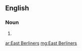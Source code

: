 ==English==

===Noun===
{{head|en|plural}}

# {{plural of|East Berliner|lang=en}}

[[ar:East Berliners]]
[[mg:East Berliners]]